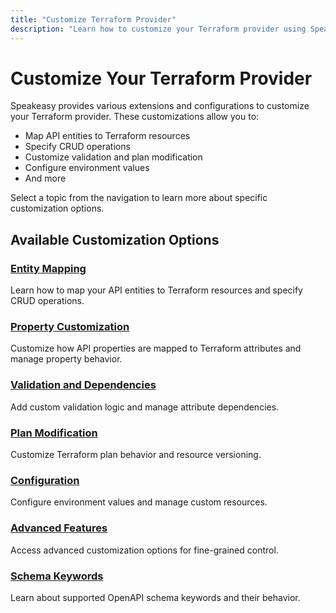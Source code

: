 ```yaml
---
title: "Customize Terraform Provider"
description: "Learn how to customize your Terraform provider using Speakeasy extensions and configurations."
---
```



# Customize Your Terraform Provider

Speakeasy provides various extensions and configurations to customize your Terraform provider. These customizations allow you to:

- Map API entities to Terraform resources
- Specify CRUD operations
- Customize validation and plan modification
- Configure environment values
- And more

Select a topic from the navigation to learn more about specific customization options.

## Available Customization Options

### [Entity Mapping](/docs/terraform/entity-mapping)
Learn how to map your API entities to Terraform resources and specify CRUD operations.

### [Property Customization](/docs/terraform/property-customization)
Customize how API properties are mapped to Terraform attributes and manage property behavior.

### [Validation and Dependencies](/docs/terraform/validation-dependencies)
Add custom validation logic and manage attribute dependencies.

### [Plan Modification](/docs/terraform/plan-modification)
Customize Terraform plan behavior and resource versioning.

### [Configuration](/docs/terraform/configuration)
Configure environment values and manage custom resources.

### [Advanced Features](/docs/terraform/advanced-features)
Access advanced customization options for fine-grained control.

### [Schema Keywords](/docs/terraform/schema-keywords)
Learn about supported OpenAPI schema keywords and their behavior.
